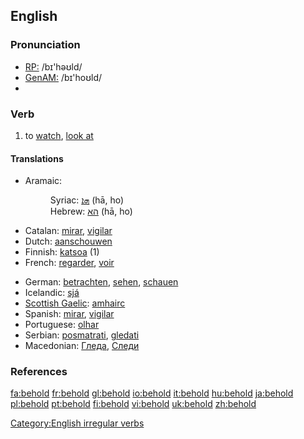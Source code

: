 ==English==

===Pronunciation===
* [[Recieved Pronunciation|RP:]] /bɪ'həʊld/
* [[General American|GenAM:]] /bɪ'hoʊld/
*{{audio|en-us-behold.ogg|Audio (US)}}

===Verb===
{{en-verb|beholds|beholding|beheld or beholden}}

# {{transitive}} to [[watch]], [[look at]]

====Translations====
{{top}}
*Aramaic:
*:Syriac: [[ܗܐ]] (hā, ho)
*:Hebrew: [[הא]] (hā, ho)
*Catalan: [[mirar]], [[vigilar]]
*Dutch: [[aanschouwen]]
*Finnish: [[katsoa]] (1)
*French: [[regarder]], [[voir]]
{{mid}}
*German: [[betrachten]], [[sehen]], [[schauen]]
*Icelandic: [[sjá]]
*[[Scottish Gaelic]]: [[amhairc]]
*Spanish: [[mirar]], [[vigilar]]
*Portuguese: [[olhar]]
*Serbian: [[posmatrati]], [[gledati]]
*Macedonian: [[Гледа]], [[Следи]]
{{bottom}}

===References===
{{R:Century 1911}}
{{R:Webster 1913}}

[[Category:English irregular verbs]]

[[fa:behold]]
[[fr:behold]]
[[gl:behold]]
[[io:behold]]
[[it:behold]]
[[hu:behold]]
[[ja:behold]]
[[pl:behold]]
[[pt:behold]]
[[fi:behold]]
[[vi:behold]]
[[uk:behold]]
[[zh:behold]]